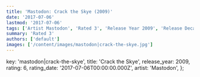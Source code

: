 ```yaml
---
title: 'Mastodon: Crack the Skye (2009)'
date: '2017-07-06'
lastmod: '2017-07-06'
tags: ['Artist Mastodon', 'Rated 3', 'Release Year 2009', 'Release Decade 2000']
summary: 'Rated 3'
authors: ['default']
images: ['/content/images/mastodon|crack-the-skye.jpg']
---
```


  key: 'mastodon|crack-the-skye',
  title: 'Crack the Skye',
  release_year: 2009,
  rating: 6,
  rating_date: '2017-07-06T00:00:00.000Z',
  artist: 'Mastodon',
};

<MusicRating data={data} />
